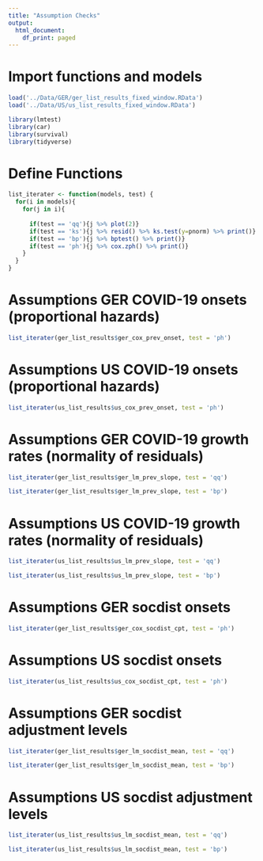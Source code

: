 ```yaml
---
title: "Assumption Checks"
output:
  html_document:
    df_print: paged
---
```



# Import functions and models
```r

load('../Data/GER/ger_list_results_fixed_window.RData')
load('../Data/US/us_list_results_fixed_window.RData')

library(lmtest)
library(car)
library(survival)
library(tidyverse)
```

# Define Functions 
```r

list_iterater <- function(models, test) {
  for(i in models){
    for(j in i){
      
      if(test == 'qq'){j %>% plot(2)}
      if(test == 'ks'){j %>% resid() %>% ks.test(y=pnorm) %>% print()}
      if(test == 'bp'){j %>% bptest() %>% print()}
      if(test == 'ph'){j %>% cox.zph() %>% print()}
    }
  }
}
```


# Assumptions GER COVID-19 onsets (proportional hazards)
```r
list_iterater(ger_list_results$ger_cox_prev_onset, test = 'ph')
```

# Assumptions US COVID-19 onsets (proportional hazards)
```r
list_iterater(us_list_results$us_cox_prev_onset, test = 'ph')
```

# Assumptions GER COVID-19 growth rates (normality of residuals)
```r
list_iterater(ger_list_results$ger_lm_prev_slope, test = 'qq')
```

```r
list_iterater(ger_list_results$ger_lm_prev_slope, test = 'bp')
```

# Assumptions US COVID-19 growth rates (normality of residuals)
```r
list_iterater(us_list_results$us_lm_prev_slope, test = 'qq')
```

```r
list_iterater(us_list_results$us_lm_prev_slope, test = 'bp')
```

# Assumptions GER socdist onsets
```r
list_iterater(ger_list_results$ger_cox_socdist_cpt, test = 'ph')
```

# Assumptions US socdist onsets
```r
list_iterater(us_list_results$us_cox_socdist_cpt, test = 'ph')
```

# Assumptions GER socdist adjustment levels
```r
list_iterater(ger_list_results$ger_lm_socdist_mean, test = 'qq')
```

```r
list_iterater(ger_list_results$ger_lm_socdist_mean, test = 'bp')
```

# Assumptions US socdist adjustment levels
```r
list_iterater(us_list_results$us_lm_socdist_mean, test = 'qq')
```

```r
list_iterater(us_list_results$us_lm_socdist_mean, test = 'bp')
```
